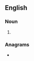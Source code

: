 ==English==

===Noun===
{{head|en|noun plural form|head=fast lanes}}

# {{plural of|fast lane|lang=en}}

===Anagrams===
* {{anagrams|en|fatalness}}